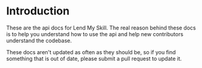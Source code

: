 # Introduction
 
These are the api docs for Lend My Skill. The real reason behind these docs is to help you understand how to use the api and help new contributors understand the codebase.

These docs aren't updated as often as they should be, so if you find something that is out of date, please submit a pull request to update it.